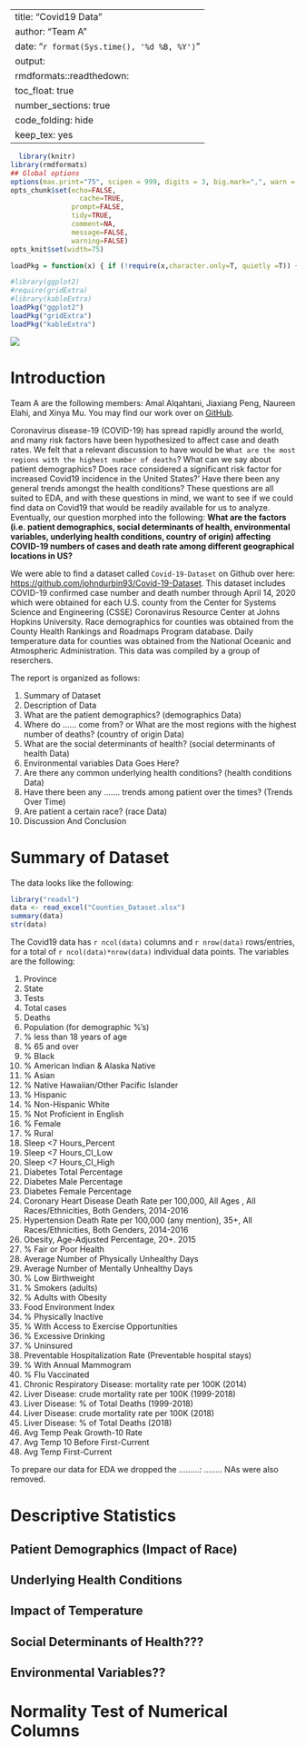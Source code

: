 
---
title: "Covid19 Data"
author: "Team A"
date: "`r format(Sys.time(), '%d %B, %Y')`"
output:  
    rmdformats::readthedown:
      toc_float: true
      number_sections: true
      code_folding: hide
      keep_tex: yes
---



```r
  library(knitr)
library(rmdformats)
## Global options
options(max.print="75", scipen = 999, digits = 3, big.mark=",", warn = -1)
opts_chunk$set(echo=FALSE,
	             cache=TRUE,
               prompt=FALSE,
               tidy=TRUE,
               comment=NA,
               message=FALSE,
               warning=FALSE)
opts_knit$set(width=75)
```

```r
loadPkg = function(x) { if (!require(x,character.only=T, quietly =T)) { install.packages(x,dep=T,repos="http://cran.us.r-project.org"); if(!require(x,character.only=T)) stop("Package not found") } }
```

```r
#library(ggplot2)
#require(gridExtra)
#library(kableExtra)
loadPkg("ggplot2")
loadPkg("gridExtra")
loadPkg("kableExtra")
```

![](covid19.png)

# Introduction

Team A are the following members: Amal Alqahtani, Jiaxiang Peng, Naureen Elahi, and Xinya Mu. You may find our work over on [GitHub](https://github.com/amalqahtani/Data_Science).

Coronavirus disease-19 (COVID-19) has spread rapidly around the world, and many risk factors have been hypothesized to affect case and death rates. We felt that a relevant discussion to have would be `What are the most regions with the highest number of deaths`? What can we say about patient demographics? Does race considered a significant risk factor for increased Covid19 incidence in the United States?' Have there been any general trends amongst the health conditions? 
These questions are all suited to EDA, and with these questions in mind, we want to see if we could find data on Covid19 that would be readily available for us to analyze. Eventually, our question morphed into the following: **What are the factors (i.e. patient demographics, social determinants of health, environmental variables, underlying health conditions, country of origin) affecting COVID-19 numbers of cases and death rate among different geographical locations in US?** 


We were able to find a dataset called `Covid-19-Dataset` on Github over here: [https://github.com/johndurbin93/Covid-19-Dataset](https://github.com/johndurbin93/Covid-19-Dataset). This dataset includes COVID-19 confirmed case number and death number through April 14, 2020  which were obtained for each U.S. county from the Center for Systems Science and Engineering (CSSE) Coronavirus Resource Center at Johns Hopkins University. Race demographics for counties was obtained from the County Health Rankings and Roadmaps Program database. Daily temperature data for counties was obtained from the National Oceanic and Atmospheric Administration. This data was compiled by a group of reserchers. 

The report is organized as follows:

1. Summary of Dataset
2. Description of Data
3. What are the patient demographics? (demographics Data)
4. Where do ...... come from? or What are the most regions with the highest number of deaths? (country of origin Data)
5. What are the social determinants of health? (social determinants of health Data)
6. Environmental variables Data Goes Here?
7. Are there any common underlying health conditions? (health conditions Data)
8. Have there been any ....... trends among patient over the times? (Trends Over Time)
9. Are patient a certain race? (race Data)
10. Discussion And Conclusion


# Summary of Dataset

The data looks like the following:

```r
library("readxl")
data <- read_excel("Counties_Dataset.xlsx")
summary(data)
str(data)
```

The Covid19 data has `r ncol(data)` columns and `r nrow(data)` rows/entries, for a total of `r ncol(data)*nrow(data)` individual data points. The variables are the following:

1. Province
2. State
3. Tests
4. Total cases
5. Deaths
6. Population (for demographic %'s)
7. % less than 18 years of age 
8. % 65 and over
9. % Black
10. % American Indian & Alaska Native
11. % Asian
12. % Native Hawaiian/Other Pacific Islander
13. % Hispanic
14. % Non-Hispanic White
15. % Not Proficient in English
16. % Female
17. % Rural
18. Sleep <7 Hours_Percent
19. Sleep <7 Hours_CI_Low	
20. Sleep <7 Hours_CI_High	
21. Diabetes Total Percentage	
22. Diabetes Male Percentage
23. Diabetes Female Percentage
24. Coronary Heart Disease Death Rate per 100,000, All Ages , All Races/Ethnicities, Both Genders, 2014-2016
25. Hypertension Death Rate per 100,000 (any mention), 35+, All Races/Ethnicities, Both Genders, 2014-2016	
26. Obesity, Age-Adjusted Percentage, 20+. 2015	
27. % Fair or Poor Health	
28. Average Number of Physically Unhealthy Days
29. Average Number of Mentally Unhealthy Days	
30. % Low Birthweight
31. % Smokers (adults)
32. % Adults with Obesity	
33. Food Environment Index	
34. % Physically Inactive	
35. % With Access to Exercise Opportunities	
36. % Excessive Drinking	
37. % Uninsured	
38. Preventable Hospitalization Rate (Preventable hospital stays)	
39. % With Annual Mammogram	
40. % Flu Vaccinated	
41. Chronic Respiratory Disease: mortality rate per 100K (2014)	
42. Liver Disease: crude mortality rate per 100K (1999-2018)	
43. Liver Disease: % of Total Deaths (1999-2018)	
44. Liver Disease: crude mortality rate per 100K (2018)	
45. Liver Disease: % of Total Deaths (2018)
46. Avg Temp Peak Growth-10 Rate	
47. Avg Temp 10 Before First-Current	
48. Avg Temp First-Current



To prepare our data for EDA we dropped the .........: ........ NAs were also removed. 

# Descriptive Statistics

## Patient Demographics (Impact of Race)
## Underlying Health Conditions
## Impact of Temperature
## Social Determinants of Health???
## Environmental Variables??

# Normality Test of Numerical Columns

